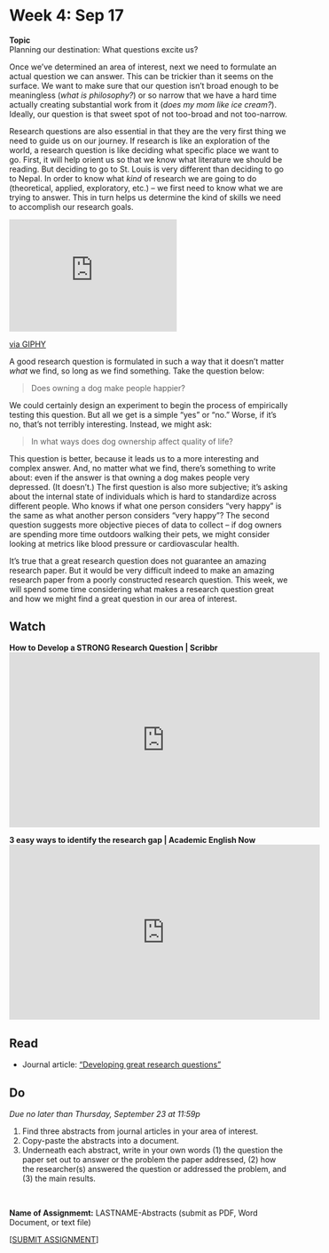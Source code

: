 # Week 4: Sep 17

<div class="boxed" id="center">
**Topic**  
Planning our destination: What questions excite us?</div>

Once we've determined an area of interest, next we need to formulate an actual question we can answer. This can be trickier than it seems on the surface. We want to make sure that our question isn't broad enough to be meaningless (_what is philosophy?_) or so narrow that we have a hard time actually creating substantial work from it (_does my mom like ice cream?_). Ideally, our question is that sweet spot of not too-broad and not too-narrow.

Research questions are also essential in that they are the very first thing we need to guide us on our journey. If research is like an exploration of the world, a research question is like deciding what specific place we want to go. First, it will help orient us so that we know what literature we should be reading. But deciding to go to St. Louis is very different than deciding to go to Nepal. In order to know what _kind_ of research we are going to do (theoretical, applied, exploratory, etc.) -- we first need to know what we are trying to answer. This in turn helps us determine the kind of skills we need to accomplish our research goals. 

<div id="center">
<div style="width:60%;height:0;padding-bottom:40%;position:relative;"><iframe src="https://giphy.com/embed/7TkybIBHcnC8pviJXj" width="100%" height="100%" style="position:absolute" frameBorder="0" class="giphy-embed" allowFullScreen></iframe></div><p><a href="https://giphy.com/gifs/patriotact-netflix-hasan-minhaj-patriot-act-7TkybIBHcnC8pviJXj">via GIPHY</a></p>
</div>

A good research question is formulated in such a way that it doesn't matter _what_ we find, so long as we find something. Take the question below:

>Does owning a dog make people happier?

We could certainly design an experiment to begin the process of empirically testing this question. But all we get is a simple "yes" or "no." Worse, if it's no, that's not terribly interesting. Instead, we might ask:

>In what ways does dog ownership affect quality of life?

This question is better, because it leads us to a more interesting and complex answer. And, no matter what we find, there's something to write about: even if the answer is that owning a dog makes people very depressed. (It doesn't.) The first question is also more subjective; it's asking about the internal state of individuals which is hard to standardize across different people. Who knows if what one person considers "very happy" is the same as what another person considers "very happy"? The second question suggests more objective pieces of data to collect -- if dog owners are spending more time outdoors walking their pets, we might consider looking at metrics like blood pressure or cardiovascular health.

It's true that a great research question does not guarantee an amazing research paper. But it would be very difficult indeed to make an amazing research paper from a poorly constructed research question. This week, we will spend some time considering what makes a research question great and how we might find a great question in our area of interest.

## Watch 

**How to Develop a STRONG Research Question | Scribbr**  
<iframe width="560" height="315" src="https://www.youtube.com/embed/71-GucBaM8U" title="YouTube video player" frameborder="0" allow="accelerometer; autoplay; clipboard-write; encrypted-media; gyroscope; picture-in-picture" allowfullscreen></iframe>

**3 easy ways to identify the research gap | Academic English Now**  
<iframe width="560" height="315" src="https://www.youtube.com/embed/p2Tti_R_ADs" title="YouTube video player" frameborder="0" allow="accelerometer; autoplay; clipboard-write; encrypted-media; gyroscope; picture-in-picture" allowfullscreen></iframe>

## Read

+ Journal article: ["Developing great research questions"](https://uofi.box.com/s/16vllzjillhrgvg2j6yrhi2e88u3wyzz)

## Do

_Due no later than Thursday, September 23 at 11:59p_

1. Find three abstracts from journal articles in your area of interest.
2. Copy-paste the abstracts into a document.
3. Underneath each abstract, write in your own words (1) the question the paper set out to answer or the problem the paper addressed, (2) how the researcher(s) answered the question or addressed the problem, and (3) the main results.

\

**Name of Assignmemt:** LASTNAME-Abstracts (submit as PDF, Word Document, or text file)  

[[SUBMIT ASSIGNMENT](Assignm.uq3799pi3hemwqb5@u.box.com)]
 